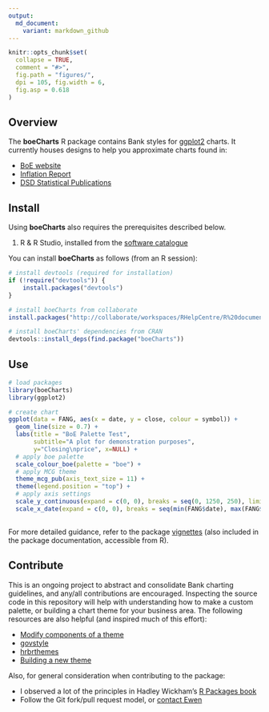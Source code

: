 ```yaml
---
output:
  md_document:
    variant: markdown_github
---
```


<!-- README.md is generated from README.Rmd. Please edit that file -->

```r
knitr::opts_chunk$set(
  collapse = TRUE,
  comment = "#>",
  fig.path = "figures/",
  dpi = 105, fig.width = 6,
  fig.asp = 0.618
)
```

## Overview

The **boeCharts** R package contains Bank styles for [ggplot2](https://github.com/hadley/ggplot2) charts. It currently houses designs to help you approximate charts found in:

- [BoE website](https://www.bankofengland.co.uk/statistics/visual-summaries/effective-interest-rates)
- [Inflation Report](https://www.bankofengland.co.uk/inflation-report/2018/august-2018/global-economic-and-financial-market-developments)
- [DSD Statistical Publications](https://www.bankofengland.co.uk/-/media/boe/files/statistics/money-and-credit/2018/february-2018.pdf?la=en&hash=D5A6531045C648B4169D5FD480723AE4CFBD75F9)


## Install

Using **boeCharts** also requires the prerequisites described below.

1) R & R Studio, installed from the [software catalogue](http://sccm-wl-mgt-01/CMApplicationCatalog)

You can install **boeCharts** as follows (from an R session):

```r
# install devtools (required for installation)
if (!require("devtools")) {
    install.packages("devtools")
}

# install boeCharts from collaborate
install.packages("http://collaborate/workspaces/RHelpCentre/R%20documents/Packages/boeCharts_1.0.0.zip", repos = NULL, type = "binary")

# install boeCharts' dependencies from CRAN
devtools::install_deps(find.package("boeCharts"))
```


## Use

```r
# load packages
library(boeCharts)
library(ggplot2)

# create chart
ggplot(data = FANG, aes(x = date, y = close, colour = symbol)) +
  geom_line(size = 0.7) +
  labs(title = "BoE Palette Test",
       subtitle="A plot for demonstration purposes",
       y="Closing\nprice", x=NULL) +
  # apply boe palette
  scale_colour_boe(palette = "boe") +
  # apply MCG theme
  theme_mcg_pub(axis_text_size = 11) +
  theme(legend.position = "top") +
  # apply axis settings
  scale_y_continuous(expand = c(0, 0), breaks = seq(0, 1250, 250), limits = c(0, 1250), position = "right") +
  scale_x_date(expand = c(0, 0), breaks = seq(min(FANG$date), max(FANG$date), by = "3 months"), labels = boe_date_labels())
  
```

For more detailed guidance, refer to the package [vignettes](https://tfsapp-liv/tfs/UnmanagedCollection/Shared%20Analytical%20Code/_git/boeCharts?path=%2Fvignettes&version=GBmaster&_a=contents) (also included in the package documentation, accessible from R).


## Contribute

This is an ongoing project to abstract and consolidate Bank charting guidelines, and any/all contributions are encouraged. Inspecting the source code in this repository will help with understanding how to make a custom palette, or building a chart theme for your business area. The following resources are also helpful (and inspired much of this effort):

- [Modify components of a theme](https://ggplot2.tidyverse.org/reference/theme.html)
- [govstyle](https://github.com/ukgovdatascience/govstyle)
- [hrbrthemes](https://github.com/hrbrmstr/hrbrthemes)
- [Building a new theme](https://bookdown.org/rdpeng/RProgDA/building-a-new-theme.html)

Also, for general consideration when contributing to the package:

- I observed a lot of the principles in Hadley Wickham's [R Packages book](http://r-pkgs.had.co.nz/)
- Follow the Git fork/pull request model, or [contact Ewen](mailto:ewen.henderson@bankofengland.co.uk)
